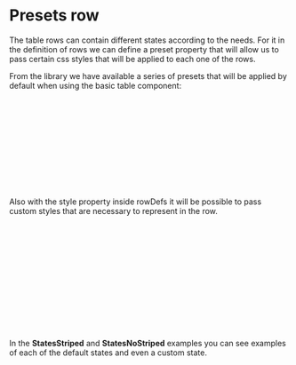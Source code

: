 

<Meta of={Stories} />

# Presets row

<Canvas of={Stories.StateStriped} />

The table rows can contain different states according to the needs. For it in the definition of rows we can define a preset property that will allow us to pass certain css styles that will be applied to each one of the rows.

From the library we have available a series of presets that will be applied by default when using the basic table component:
```ts 
type TPresetRow =
  | 'created'
  | 'deleted'
  | 'disabled'
  | 'draggable'
  | 'expanded'
  | 'highlighted'
  | 'isAfterRow'
  | 'isDragging'
  | 'modified'
  | 'selected';
```
Also with the style property inside rowDefs it will be possible to pass custom styles that are necessary to represent in the row.

```js
{
  style?:
    | CSSProp
    | (({
        theme,
        evenOddType,
        striped,
      }: {
        theme: DefaultTheme;
        evenOddType: 'even' | 'odd';
        striped: boolean;
      }) => CSSProp);
}
```
In the **StatesStriped** and **StatesNoStriped** examples you can see examples of each of the default states and even a custom state.
